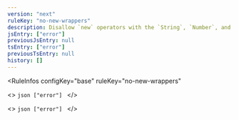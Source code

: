 ```yaml
---
version: "next"
ruleKey: "no-new-wrappers"
description: Disallow `new` operators with the `String`, `Number`, and `Boolean` objects
jsEntry: ["error"]
previousJsEntry: null
tsEntry: ["error"]
previousTsEntry: null
history: []
---
```


<RuleInfos 
  configKey="base" 
  ruleKey="no-new-wrappers" 
>
  <>
    ```json
    ["error"]
    ```
  </>

  <>
    ```json
    ["error"]
    ```
  </>
</RuleInfos>
